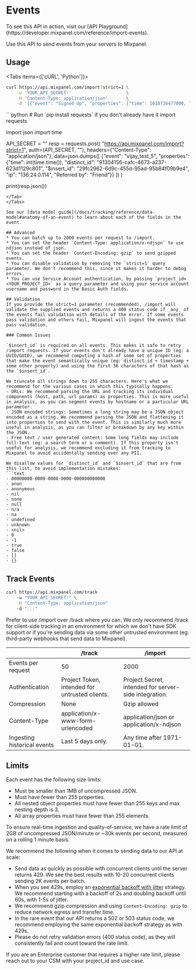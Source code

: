 

# Events

<CustomCallout type="info">
  To see this API in action, visit our [API Playground](https://developer.mixpanel.com/reference/import-events).
</CustomCallout>

Use this API to send events from your servers to Mixpanel.


## Usage
<Tabs items={['cURL', 'Python']}>
<Tab>
```sh
curl https://api.mixpanel.com/import?strict=1 \
    -u 'YOUR_API_SECRET:'                     \
    -H 'Content-Type: application/json'       \
    -d '[{"event": "Signed Up", "properties": {"time": 1618716477000, "distinct_id": "91304156-cafc-4673-a237-623d1129c801", "$insert_id": "29fc2962-6d9c-455d-95ad-95b84f09b9e4", "Referred By": "Friend"}]'
```
</Tab>
<Tab>
```python
# Run `pip install requests` if you don't already have it
import requests

import json
import time

API_SECRET = ""
resp = requests.post(
    "https://api.mixpanel.com/import?strict=1",
    auth=(API_SECRET, ""),
    headers={"Content-Type": "application/json"},
    data=json.dumps([
        {"event": "vijay_test_5", "properties": {"time": int(time.time()), "distinct_id": "91304156-cafc-4673-a237-623d1129c801", "$insert_id": "29fc2962-6d9c-455d-95ad-95b84f09b9e4", "ip": "136.24.0.114", "Referred by": "Friend"}}
    ])
)

print(resp.json())
```
</Tab>
</Tabs>

See our [data model guide](/docs/tracking/reference/data-model#anatomy-of-an-event) to learn about each of the fields in the event.

## Advanced
* You can batch up to 2000 events per request to /import.
* You can set the header `Content-Type: application/x-ndjson` to use ndjson instead of json.
* You can set the header `Content-Encoding: gzip` to send gzipped events.
* You can disable validation by removing the `strict=1` query parameter. We don't recommend this, since it makes it harder to debug errors.
* You can use Service Account authentication, by passing `project_id=<YOUR_PROJECT_ID>` as a query parameter and using your service account username and password in the Basic Auth fields.

## Validation
If you provide the strict=1 parameter (recommended), /import will validate the supplied events and returns a 400 status code if _any_ of the events fail validation with details of the error. If some events pass validation and others fail, Mixpanel will ingest the events that pass validation.

### Common Issues

`$insert_id` is required on all events. This makes it safe to retry /import requests. If your events don't already have a unique ID (eg: a UUID/GUID), we recommend computing a hash of some set of properties that make the event semantically unique (eg: distinct_id + timestamp + some other property) and using the first 36 characters of that hash as the `$insert_id`.

We truncate all strings down to 255 characters. Here's what we recommend for the various cases in which this typically happens:
- URLs: We recommend parsing the URL and tracking its individual components (host, path, url params) as properties. This is more useful in analysis, as you can segment events by hostname or a particular URL parameter.
- JSON encoded strings: Sometimes a long string may be a JSON object encoded as a string. We recommend parsing the JSON and flattening it into properties to send with the event. This is similarly much more useful in analysis, as you can filter or breakdown by any key within the JSON.
- Free text / user generated content: Some long fields may include full-text (eg: a search term or a comment). If this property isn't useful for analysis, we recommend excluding it from tracking to Mixpanel to avoid accidentally sending over any PII.

We disallow values for `distinct_id` and `$insert_id` that are from this list, to avoid implementation mistakes:
```text
- 00000000-0000-0000-0000-000000000000
- anon
- anonymous
- nil
- none
- null
- n/a
- na
- undefined
- unknown
- <nil>
- 0
- -1
- true
- false
- []
- {}
```

## Track Events
```sh
curl https://api.mixpanel.com/track
    -u "YOUR_API_SECRET:" \
    -H "Content-Type: application/json"
    -d "..."
```

Prefer to use /import over /track where you can. We only recommend /track for client-side tracking in an environment for which we don't have SDK support or if you're sending data via some other untrusted environment (eg: third-party webhooks that send data to Mixpanel).

|  | /track | /import |
|---|---|---|
| Events per request | 50 | 2000 |
| Authentication | Project Token, intended for untrusted clients. | Project Secret, intended for server-side integration. |
| Compression | None | Gzip allowed |
| Content-Type | application/x-www-form-urlencoded | application/json or application/x-ndjson |
| Ingesting historical events | Last 5 days only. | Any time after 1971-01-01. |


## Limits
Each event has the following size limits:
- Must be smaller than 1MB of uncompressed JSON.
- Must have fewer than 255 properties.
- All nested object properties must have fewer than 255 keys and max nesting depth is 3.
- All array properties must have fewer than 255 elements.

To ensure real-time ingestion and quality-of-service, we have a rate limit of 2GB of uncompressed JSON/minute or ~30k events per second, measured on a rolling 1 minute basis.

We recommend the following when it comes to sending data to our API at scale:

* Send data as quickly as possible with concurrent clients until the server returns 429. We see the best results with 10-20 concurrent clients sending 2K events per batch.
* When you see 429s, employ an [exponential backoff with jitter](https://docs.aws.amazon.com/general/latest/gr/api-retries.html) strategy. We recommend starting with a backoff of 2s and doubling backoff until 60s, with 1-5s of jitter.
* We recommend gzip compression and using `Content-Encoding: gzip` to reduce network egress and transfer time.
* In the rare event that our API returns a 502 or 503 status code, we recommend employing the same exponential backoff strategy as with 429s.
* Please do not retry validation errors (400 status code), as they will consistently fail and count toward the rate limit.


If you are an Enterprise customer that requires a higher rate limit, please reach out to your CSM with your project_id and use case.
